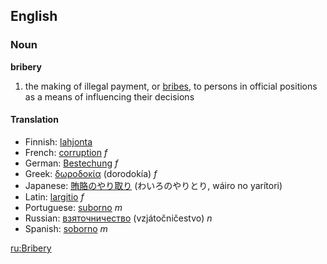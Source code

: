 ==English==

===Noun===
'''bribery'''
#the making of illegal payment, or [[bribe]]s, to persons in official positions as a means of influencing their decisions
====Translation====
*Finnish: [[lahjonta]]
*French: [[corruption]] ''f''
*German: [[Bestechung]] ''f''
*Greek: [[δωροδοκία]] (dorodokía) ''f''
*Japanese: [[賄賂]][[の]][[やり取り]] (わいろのやりとり, wáiro no yarítori)
*Latin: [[largitio]] ''f''
*Portuguese: [[suborno]] ''m''
*Russian: [[взяточничество]] (vzjátočničestvo) ''n''
*Spanish: [[soborno]] ''m''

[[ru:Bribery]]